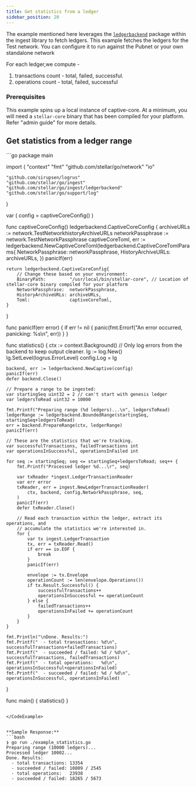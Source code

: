```yaml
---
title: Get statistics from a ledger
sidebar_position: 20
---
```


The example mentioned here leverages the [`ledgerbackend`](https://github.com/stellar/go/tree/master/ingest/ledgerbackend) package within the ingest library to fetch ledgers. This example fetches the ledgers for the Test network. You can configure it to run against the Pubnet or your own standalone network

For each ledger,we compute -

1. transactions count - total, failed, successful.
2. operations count - total, failed, successful

### Prerequisites

This example spins up a local instance of captive-core. At a minimum, you will need a `stellar-core` binary that has been compiled for your platform. Refer "admin guide" for more details.

## Get statistics from a ledger range

<CodeExample>
```go
package main

import (
	"context"
	"fmt"
	"github.com/stellar/go/network"
	"io"

    "github.com/sirupsen/logrus"
    "github.com/stellar/go/ingest"
    "github.com/stellar/go/ingest/ledgerbackend"
    "github.com/stellar/go/support/log"

)

var ( config = captiveCoreConfig() )

func captiveCoreConfig() ledgerbackend.CaptiveCoreConfig { archiveURLs := network.TestNetworkhistoryArchiveURLs networkPassphrase := network.TestNetworkPassphrase captiveCoreToml, err := ledgerbackend.NewCaptiveCoreToml(ledgerbackend.CaptiveCoreTomlParams{ NetworkPassphrase: networkPassphrase, HistoryArchiveURLs: archiveURLs, }) panicIf(err)

    return ledgerbackend.CaptiveCoreConfig{
    	// Change these based on your environment:
    	BinaryPath:         "/usr/local/bin/stellar-core", // Location of stellar-core binary compiled for your platform
    	NetworkPassphrase:  networkPassphrase,
    	HistoryArchiveURLs: archiveURLs,
    	Toml:               captiveCoreToml,
    }

}

func panicIf(err error) { if err != nil { panic(fmt.Errorf("An error occurred, panicking: %s\n", err)) } }

func statistics() { ctx := context.Background() // Only log errors from the backend to keep output cleaner. lg := log.New() lg.SetLevel(logrus.ErrorLevel) config.Log = lg

    backend, err := ledgerbackend.NewCaptive(config)
    panicIf(err)
    defer backend.Close()

    // Prepare a range to be ingested:
    var startingSeq uint32 = 2 // can't start with genesis ledger
    var ledgersToRead uint32 = 10000

    fmt.Printf("Preparing range (%d ledgers)...\n", ledgersToRead)
    ledgerRange := ledgerbackend.BoundedRange(startingSeq, startingSeq+ledgersToRead)
    err = backend.PrepareRange(ctx, ledgerRange)
    panicIf(err)

    // These are the statistics that we're tracking.
    var successfulTransactions, failedTransactions int
    var operationsInSuccessful, operationsInFailed int

    for seq := startingSeq; seq <= startingSeq+ledgersToRead; seq++ {
    	fmt.Printf("Processed ledger %d...\r", seq)

    	var txReader *ingest.LedgerTransactionReader
    	var err error
    	txReader, err = ingest.NewLedgerTransactionReader(
    		ctx, backend, config.NetworkPassphrase, seq,
    	)
    	panicIf(err)
    	defer txReader.Close()

    	// Read each transaction within the ledger, extract its operations, and
    	// accumulate the statistics we're interested in.
    	for {
    		var tx ingest.LedgerTransaction
    		tx, err = txReader.Read()
    		if err == io.EOF {
    			break
    		}
    		panicIf(err)

    		envelope := tx.Envelope
    		operationCount := len(envelope.Operations())
    		if tx.Result.Successful() {
    			successfulTransactions++
    			operationsInSuccessful += operationCount
    		} else {
    			failedTransactions++
    			operationsInFailed += operationCount
    		}
    	}
    }

    fmt.Println("\nDone. Results:")
    fmt.Printf("  - total transactions: %d\n", successfulTransactions+failedTransactions)
    fmt.Printf("  - succeeded / failed: %d / %d\n", successfulTransactions, failedTransactions)
    fmt.Printf("  - total operations:   %d\n", operationsInSuccessful+operationsInFailed)
    fmt.Printf("  - succeeded / failed: %d / %d\n", operationsInSuccessful, operationsInFailed)

}

func main() { statistics() }

````

</CodeExample>


**Sample Response:**
```bash
❯ go run ./example_statistics.go
Preparing range (10000 ledgers)...
Processed ledger 10002...
Done. Results:
  - total transactions: 13354
  - succeeded / failed: 10809 / 2545
  - total operations:   23938
  - succeeded / failed: 18265 / 5673

````
